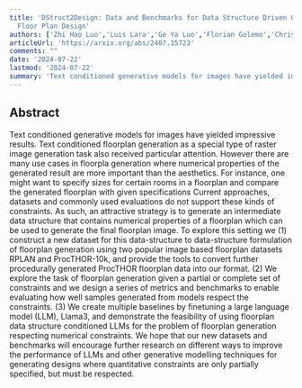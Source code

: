 ```yaml
---
title: 'DStruct2Design: Data and Benchmarks for Data Structure Driven Generative
  Floor Plan Design'
authors: ['Zhi Hao Luo','Luis Lara','Ge Ya Luo','Florian Golemo','Christopher Beckham','Christopher Pal']
articleUrl: 'https://arxiv.org/abs/2407.15723'
comments: ""
date: '2024-07-22'
lastmod: '2024-07-22'
summary: 'Text conditioned generative models for images have yielded impressive results. Text conditioned floorplan generation as a special type of raster image generation task also received particular attention. However there are many use cases in floorpla generation where numerical properties of the generated result are more important than the aesthetics. For instance, one might want to specify sizes for certain rooms in a floorplan and compare the generated floorplan with given specifications Current approaches, datasets and commonly used evaluations do not support these kinds of constraints. As such, an attractive strategy is to generate an intermediate data structure that contains numerical properties of a floorplan which can be used to generate the final floorplan image. To explore this setting we (1) construct a new dataset for this data-structure to data-structure formulation of floorplan generation using two popular image based floorplan datasets RPLAN and ProcTHOR-10k, and provide the tools to convert further procedurally generated ProcTHOR floorplan data into our format. (2) We explore the task of floorplan generation given a partial or complete set of constraints and we design a series of metrics and benchmarks to enable evaluating how well samples generated from models respect the constraints. (3) We create multiple baselines by finetuning a large language model (LLM), Llama3, and demonstrate the feasibility of using floorplan data structure conditioned LLMs for the problem of floorplan generation respecting numerical constraints. We hope that our new datasets and benchmarks will encourage further research on different ways to improve the performance of LLMs and other generative modelling techniques for generating designs where quantitative constraints are only partially specified, but must be respected.'
---
```


## Abstract

Text conditioned generative models for images have yielded impressive results. Text conditioned floorplan generation as a special type of raster image generation task also received particular attention. However there are many use cases in floorpla generation where numerical properties of the generated result are more important than the aesthetics. For instance, one might want to specify sizes for certain rooms in a floorplan and compare the generated floorplan with given specifications Current approaches, datasets and commonly used evaluations do not support these kinds of constraints. As such, an attractive strategy is to generate an intermediate data structure that contains numerical properties of a floorplan which can be used to generate the final floorplan image. To explore this setting we (1) construct a new dataset for this data-structure to data-structure formulation of floorplan generation using two popular image based floorplan datasets RPLAN and ProcTHOR-10k, and provide the tools to convert further procedurally generated ProcTHOR floorplan data into our format. (2) We explore the task of floorplan generation given a partial or complete set of constraints and we design a series of metrics and benchmarks to enable evaluating how well samples generated from models respect the constraints. (3) We create multiple baselines by finetuning a large language model (LLM), Llama3, and demonstrate the feasibility of using floorplan data structure conditioned LLMs for the problem of floorplan generation respecting numerical constraints. We hope that our new datasets and benchmarks will encourage further research on different ways to improve the performance of LLMs and other generative modelling techniques for generating designs where quantitative constraints are only partially specified, but must be respected.

